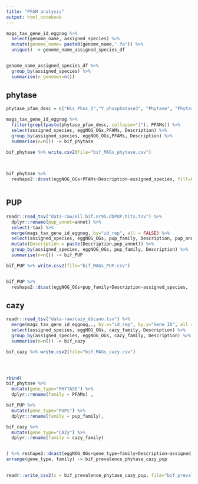 ```yaml
---
title: "PFAM analysis"
output: html_notebook
---
```


```r
mags_tax_gene_id_eggnog %>%
  select(genome_name, assigned_species) %>%
  mutate(genome_name= paste0(genome_name,".fa")) %>%
  unique() -> genome_name_assigned_species_df


genome_name_assigned_species_df %>%
  group_by(assigned_species) %>%
  summarise(n_genomes=n())

```

## phytase

```r

phytase_pfam_desc = c("His_Phos_2","Y_phosphatase3", "Phytase", "Phytase-like", "fn3_PAP")

mags_tax_gene_id_eggnog %>% 
  filter(grepl(paste(phytase_pfam_desc, collapse="|"), PFAMs)) %>%
  select(assigned_species, eggNOG_OGs,PFAMs, Description) %>%
  group_by(assigned_species, eggNOG_OGs,PFAMs, Description) %>%
  summarise(n=n()) -> bif_phytase 

bif_phytase %>% write.csv2(file="bif_MAGs_phytase.csv")

  
  
bif_phytase %>%
  reshape2::dcast(eggNOG_OGs+PFAMs+Description~assigned_species, fill=0)



```


## PUP

```r

readr::read_tsv("data-raw/all.bif.nr95.dbPUP.hits.tsv") %>%
  dplyr::rename(pup_annot=annot) %>%
  select(-tax) %>%
  merge(mags_tax_gene_id_eggnog, by="id_rep", all = FALSE) %>%
  select(assigned_species, eggNOG_OGs, pup_family, Description, pup_annot) %>%
  mutate(Description = paste(Description,pup_annot)) %>%
  group_by(assigned_species, eggNOG_OGs, pup_family, Description) %>%
  summarise(n=n()) -> bif_PUP

bif_PUP %>% write.csv2(file="bif_MAGs_PUP.csv")


bif_PUP %>%
  reshape2::dcast(eggNOG_OGs+pup_family+Description~assigned_species, fill=0)


```

## cazy

```r
readr::read_tsv("data-raw/cazy_dbcann.tsv") %>%
  merge(mags_tax_gene_id_eggnog,., by.x="id_rep", by.y="Gene ID", all = FALSE) %>%
  select(assigned_species, eggNOG_OGs, cazy_family, Description) %>%
  group_by(assigned_species, eggNOG_OGs, cazy_family, Description) %>%
  summarise(n=n()) -> bif_cazy

bif_cazy %>% write.csv2(file="bif_MAGs_cazy.csv")





```




```r

rbind(
bif_phytase %>%
  mutate(gene_type="PHYTASE") %>%
  dplyr::rename(family = PFAMs) ,

bif_PUP %>%
  mutate(gene_type="PUPs") %>%
  dplyr::rename(family = pup_family),

bif_cazy %>%
  mutate(gene_type="CAZy") %>%
  dplyr::rename(family = cazy_family)


) %>% reshape2::dcast(eggNOG_OGs+gene_type+family+Description~assigned_species, fill=0, value.var = "n") %>%
arrange(gene_type, family) -> bif_prevalence_phytase_cazy_pup
  

readr::write_csv2(x = bif_prevalence_phytase_cazy_pup, file="bif_prevalence_phytase_cazy_pup.csv")


```

